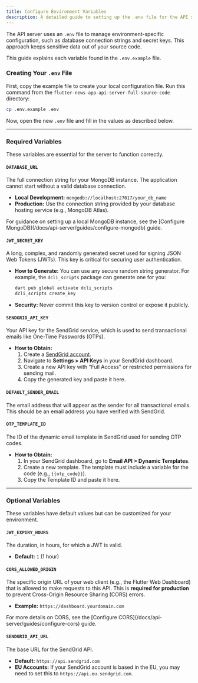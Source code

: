 ```yaml
---
title: Configure Environment Variables
description: A detailed guide to setting up the .env file for the API server.
---
```



The API server uses an `.env` file to manage environment-specific configuration, such as database connection strings and secret keys. This approach keeps sensitive data out of your source code.

This guide explains each variable found in the `.env.example` file.

### Creating Your `.env` File

First, copy the example file to create your local configuration file. Run this command from the `flutter-news-app-api-server-full-source-code` directory:

```bash
cp .env.example .env
```

Now, open the new `.env` file and fill in the values as described below.

---

### Required Variables

These variables are essential for the server to function correctly.

#### `DATABASE_URL`
The full connection string for your MongoDB instance. The application cannot start without a valid database connection.

-   **Local Development:** `mongodb://localhost:27017/your_db_name`
-   **Production:** Use the connection string provided by your database hosting service (e.g., MongoDB Atlas).

<Aside type="tip">
For guidance on setting up a local MongoDB instance, see the [Configure MongoDB](/docs/api-server/guides/configure-mongodb) guide.
</Aside>

#### `JWT_SECRET_KEY`
A long, complex, and randomly generated secret used for signing JSON Web Tokens (JWTs). This key is critical for securing user authentication.

-   **How to Generate:** You can use any secure random string generator. For example, the `dcli_scripts` package can generate one for you:
    ```bash
    dart pub global activate dcli_scripts
    dcli_scripts create_key
    ```
-   **Security:** Never commit this key to version control or expose it publicly.

#### `SENDGRID_API_KEY`
Your API key for the SendGrid service, which is used to send transactional emails like One-Time Passwords (OTPs).

-   **How to Obtain:**
    1.  Create a [SendGrid account](https://signup.sendgrid.com/).
    2.  Navigate to **Settings > API Keys** in your SendGrid dashboard.
    3.  Create a new API key with "Full Access" or restricted permissions for sending mail.
    4.  Copy the generated key and paste it here.

#### `DEFAULT_SENDER_EMAIL`
The email address that will appear as the sender for all transactional emails. This should be an email address you have verified with SendGrid.

#### `OTP_TEMPLATE_ID`
The ID of the dynamic email template in SendGrid used for sending OTP codes.

-   **How to Obtain:**
    1.  In your SendGrid dashboard, go to **Email API > Dynamic Templates**.
    2.  Create a new template. The template must include a variable for the code (e.g., `{{otp_code}}`).
    3.  Copy the Template ID and paste it here.

---

### Optional Variables

These variables have default values but can be customized for your environment.

#### `JWT_EXPIRY_HOURS`
The duration, in hours, for which a JWT is valid.
-   **Default:** `1` (1 hour)

#### `CORS_ALLOWED_ORIGIN`
The specific origin URL of your web client (e.g., the Flutter Web Dashboard) that is allowed to make requests to this API. This is **required for production** to prevent Cross-Origin Resource Sharing (CORS) errors.
-   **Example:** `https://dashboard.yourdomain.com`

<Aside type="caution">
For more details on CORS, see the [Configure CORS](/docs/api-server/guides/configure-cors) guide.
</Aside>

#### `SENDGRID_API_URL`
The base URL for the SendGrid API.
-   **Default:** `https://api.sendgrid.com`
-   **EU Accounts:** If your SendGrid account is based in the EU, you may need to set this to `https://api.eu.sendgrid.com`.
